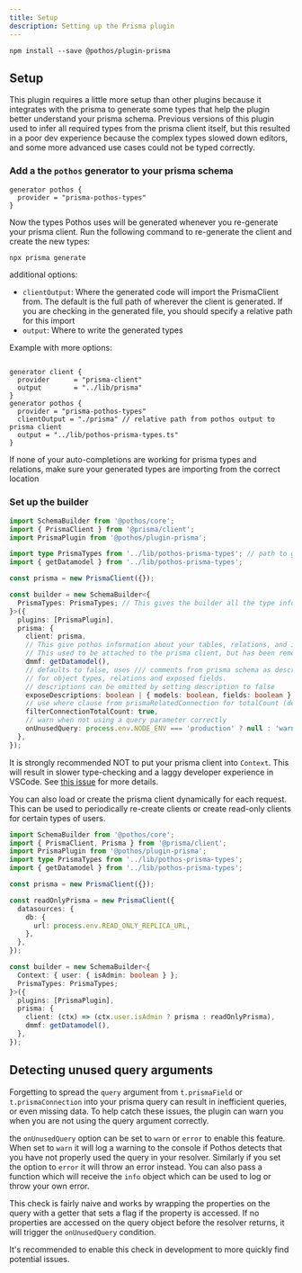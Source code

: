 ```yaml
---
title: Setup
description: Setting up the Prisma plugin
---
```


```package-install
npm install --save @pothos/plugin-prisma
```

## Setup

This plugin requires a little more setup than other plugins because it integrates with the prisma to
generate some types that help the plugin better understand your prisma schema. Previous versions of
this plugin used to infer all required types from the prisma client itself, but this resulted in a
poor dev experience because the complex types slowed down editors, and some more advanced use cases
could not be typed correctly.

### Add a the `pothos` generator to your prisma schema

```prisma
generator pothos {
  provider = "prisma-pothos-types"
}
```

Now the types Pothos uses will be generated whenever you re-generate your prisma client. Run the
following command to re-generate the client and create the new types:

```sh
npx prisma generate
```

additional options:

- `clientOutput`: Where the generated code will import the PrismaClient from. The default is the
  full path of wherever the client is generated. If you are checking in the generated file,
  you should specify a relative path for this import
- `output`: Where to write the generated types

Example with more options:

```prisma

generator client {
  provider      = "prisma-client"
  output        = "../lib/prisma"
}
generator pothos {
  provider = "prisma-pothos-types"
  clientOutput = "./prisma" // relative path from pothos output to prisma client
  output = "../lib/pothos-prisma-types.ts"
}
```

If none of your auto-completions are working for prisma types and relations, make sure your generated types are importing from the correct location


### Set up the builder

```typescript
import SchemaBuilder from '@pothos/core';
import { PrismaClient } from '@prisma/client';
import PrismaPlugin from '@pothos/plugin-prisma';

import type PrismaTypes from '../lib/pothos-prisma-types'; // path to generated types, specified in your prisma.schema
import { getDatamodel } from '../lib/pothos-prisma-types';

const prisma = new PrismaClient({});

const builder = new SchemaBuilder<{
  PrismaTypes: PrismaTypes; // This gives the builder all the type information about your prisma schema
}>({
  plugins: [PrismaPlugin],
  prisma: {
    client: prisma,
    // This give pothos information about your tables, relations, and indexes to help it generate optimal queries at runtime.
    // This used to be attached to the prisma client, but has been removed in most runtimes/modes to reduce bundle size.
    dmmf: getDatamodel(),
    // defaults to false, uses /// comments from prisma schema as descriptions
    // for object types, relations and exposed fields.
    // descriptions can be omitted by setting description to false
    exposeDescriptions: boolean | { models: boolean, fields: boolean },
    // use where clause from prismaRelatedConnection for totalCount (defaults to true)
    filterConnectionTotalCount: true,
    // warn when not using a query parameter correctly
    onUnusedQuery: process.env.NODE_ENV === 'production' ? null : 'warn',
  },
});
```

It is strongly recommended NOT to put your prisma client into `Context`. This will result in slower
type-checking and a laggy developer experience in VSCode. See
[this issue](https://github.com/microsoft/TypeScript/issues/45405) for more details.

You can also load or create the prisma client dynamically for each request. This can be used to
periodically re-create clients or create read-only clients for certain types of users.

```typescript
import SchemaBuilder from '@pothos/core';
import { PrismaClient, Prisma } from '@prisma/client';
import PrismaPlugin from '@pothos/plugin-prisma';
import type PrismaTypes from '../lib/pothos-prisma-types';
import { getDatamodel } from '../lib/pothos-prisma-types';

const prisma = new PrismaClient({});

const readOnlyPrisma = new PrismaClient({
  datasources: {
    db: {
      url: process.env.READ_ONLY_REPLICA_URL,
    },
  },
});

const builder = new SchemaBuilder<{
  Context: { user: { isAdmin: boolean } };
  PrismaTypes: PrismaTypes;
}>({
  plugins: [PrismaPlugin],
  prisma: {
    client: (ctx) => (ctx.user.isAdmin ? prisma : readOnlyPrisma),
    dmmf: getDatamodel(),
  },
});
```

## Detecting unused query arguments

Forgetting to spread the `query` argument from `t.prismaField` or `t.prismaConnection` into your
prisma query can result in inefficient queries, or even missing data. To help catch these issues,
the plugin can warn you when you are not using the query argument correctly.

the `onUnusedQuery` option can be set to `warn` or `error` to enable this feature. When set to
`warn` it will log a warning to the console if Pothos detects that you have not properly used the
query in your resolver. Similarly if you set the option to `error` it will throw an error instead.
You can also pass a function which will receive the `info` object which can be used to log or throw
your own error.

This check is fairly naive and works by wrapping the properties on the query with a getter that sets
a flag if the property is accessed. If no properties are accessed on the query object before the
resolver returns, it will trigger the `onUnusedQuery` condition.

It's recommended to enable this check in development to more quickly find potential issues.
